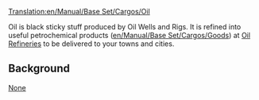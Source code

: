 [[Translation:en/Manual/Base Set/Cargos/Oil]]
{{en/Manual/Base Set/Cargos/Cargo|
name=Oil|
image=en/Manual/Base Set/Industries/Oilwells.png|
produced=[[en/Manual/Base Set/Industries/Oil Wells]] and [[en/Manual/Base Set/Industries/Oil Rig|Rigs]]|
accepted=[[en/Manual/Base Set/Industries/Oil Refinery]]
}}

Oil is black sticky stuff produced by Oil Wells and Rigs.  It is refined into useful petrochemical products ([[en/Manual/Base Set/Cargos/Goods]]) at [[en/Manual/Base Set/Industries/Oil Refinery|Oil Refineries]] to be delivered to your towns and cities.

==Background==
[https://www.wikipedia.org/wiki/Petroleum None]